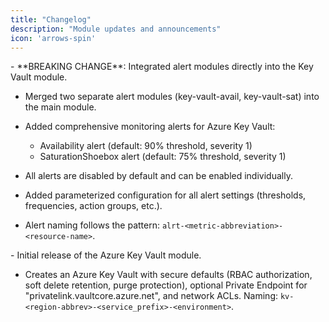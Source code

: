 ```yaml
---
title: "Changelog"
description: "Module updates and announcements"
icon: 'arrows-spin'
---
```


<Update label="2025/01/15" description="kv-v0.2.0">
  - **BREAKING CHANGE**: Integrated alert modules directly into the Key Vault module.
  
  - Merged two separate alert modules (key-vault-avail, key-vault-sat) into the main module.
  
  - Added comprehensive monitoring alerts for Azure Key Vault:
    - Availability alert (default: 90% threshold, severity 1)
    - SaturationShoebox alert (default: 75% threshold, severity 1)
  
  - All alerts are disabled by default and can be enabled individually.
  
  - Added parameterized configuration for all alert settings (thresholds, frequencies, action groups, etc.).
  
  - Alert naming follows the pattern: `alrt-<metric-abbreviation>-<resource-name>`.

</Update>

<Update label="2025/08/01" description="kv-v0.1.0">
  - Initial release of the Azure Key Vault module.

  - Creates an Azure Key Vault with secure defaults (RBAC authorization, soft delete retention, purge protection), optional Private Endpoint for "privatelink.vaultcore.azure.net", and network ACLs. Naming: `kv-<region-abbrev>-<service_prefix>-<environment>`.

</Update>


